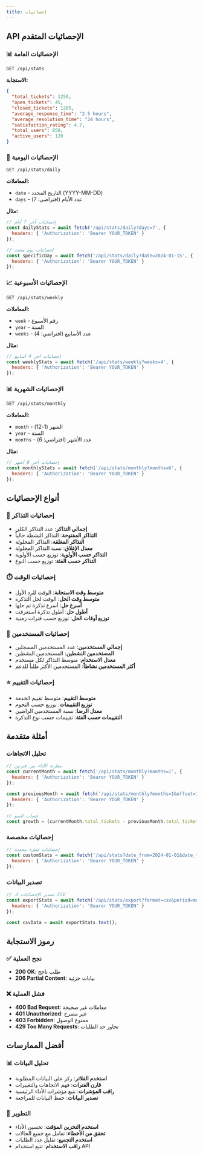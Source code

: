 ```yaml
---
title: إحصائيات
---
```


## API الإحصائيات المتقدم

### 📊 الإحصائيات العامة
```http
GET /api/stats
```

**الاستجابة:**
```json
{
  "total_tickets": 1250,
  "open_tickets": 45,
  "closed_tickets": 1205,
  "average_response_time": "2.5 hours",
  "average_resolution_time": "24 hours",
  "satisfaction_rating": 4.7,
  "total_users": 850,
  "active_users": 120
}
```

### 📅 الإحصائيات اليومية
```http
GET /api/stats/daily
```

**المعاملات:**
- `date` - التاريخ المحدد (YYYY-MM-DD)
- `days` - عدد الأيام (افتراضي: 7)

**مثال:**
```javascript
// إحصائيات آخر 7 أيام
const dailyStats = await fetch('/api/stats/daily?days=7', {
  headers: { 'Authorization': 'Bearer YOUR_TOKEN' }
});

// إحصائيات يوم محدد
const specificDay = await fetch('/api/stats/daily?date=2024-01-15', {
  headers: { 'Authorization': 'Bearer YOUR_TOKEN' }
});
```

### 📈 الإحصائيات الأسبوعية
```http
GET /api/stats/weekly
```

**المعاملات:**
- `week` - رقم الأسبوع
- `year` - السنة
- `weeks` - عدد الأسابيع (افتراضي: 4)

**مثال:**
```javascript
// إحصائيات آخر 4 أسابيع
const weeklyStats = await fetch('/api/stats/weekly?weeks=4', {
  headers: { 'Authorization': 'Bearer YOUR_TOKEN' }
});
```

### 📊 الإحصائيات الشهرية
```http
GET /api/stats/monthly
```

**المعاملات:**
- `month` - الشهر (1-12)
- `year` - السنة
- `months` - عدد الأشهر (افتراضي: 6)

**مثال:**
```javascript
// إحصائيات آخر 6 أشهر
const monthlyStats = await fetch('/api/stats/monthly?months=6', {
  headers: { 'Authorization': 'Bearer YOUR_TOKEN' }
});
```

## أنواع الإحصائيات

### 🎫 إحصائيات التذاكر
- **إجمالي التذاكر**: عدد التذاكر الكلي
- **التذاكر المفتوحة**: التذاكر النشطة حالياً
- **التذاكر المغلقة**: التذاكر المحلولة
- **معدل الإغلاق**: نسبة التذاكر المحلولة
- **التذاكر حسب الأولوية**: توزيع حسب الأولوية
- **التذاكر حسب الفئة**: توزيع حسب النوع

### ⏱️ إحصائيات الوقت
- **متوسط وقت الاستجابة**: الوقت للرد الأول
- **متوسط وقت الحل**: الوقت لحل التذكرة
- **أسرع حل**: أسرع تذكرة تم حلها
- **أطول حل**: أطول تذكرة استغرقت
- **توزيع أوقات الحل**: توزيع حسب فترات زمنية

### 👥 إحصائيات المستخدمين
- **إجمالي المستخدمين**: عدد المستخدمين المسجلين
- **المستخدمين النشطين**: المستخدمين النشطين
- **معدل الاستخدام**: متوسط التذاكر لكل مستخدم
- **أكثر المستخدمين نشاطاً**: المستخدمين الأكثر طلباً للدعم

### ⭐ إحصائيات التقييم
- **متوسط التقييم**: متوسط تقييم الخدمة
- **توزيع التقييمات**: توزيع حسب النجوم
- **معدل الرضا**: نسبة المستخدمين الراضين
- **التقييمات حسب الفئة**: تقييمات حسب نوع التذكرة

## أمثلة متقدمة

### تحليل الاتجاهات
```javascript
// مقارنة الأداء بين فترتين
const currentMonth = await fetch('/api/stats/monthly?months=1', {
  headers: { 'Authorization': 'Bearer YOUR_TOKEN' }
});

const previousMonth = await fetch('/api/stats/monthly?months=1&offset=1', {
  headers: { 'Authorization': 'Bearer YOUR_TOKEN' }
});

// حساب النمو
const growth = (currentMonth.total_tickets - previousMonth.total_tickets) / previousMonth.total_tickets * 100;
```

### إحصائيات مخصصة
```javascript
// إحصائيات لفترة محددة
const customStats = await fetch('/api/stats?date_from=2024-01-01&date_to=2024-01-31', {
  headers: { 'Authorization': 'Bearer YOUR_TOKEN' }
});
```

### تصدير البيانات
```javascript
// تصدير الإحصائيات كـ CSV
const exportStats = await fetch('/api/stats/export?format=csv&period=monthly', {
  headers: { 'Authorization': 'Bearer YOUR_TOKEN' }
});

const csvData = await exportStats.text();
```

## رموز الاستجابة

### ✅ نجح العملية
- **200 OK**: طلب ناجح
- **206 Partial Content**: بيانات جزئية

### ❌ فشل العملية
- **400 Bad Request**: معاملات غير صحيحة
- **401 Unauthorized**: غير مصرح
- **403 Forbidden**: ممنوع الوصول
- **429 Too Many Requests**: تجاوز حد الطلبات

## أفضل الممارسات

### 📊 تحليل البيانات
- **استخدم الفلاتر**: ركز على البيانات المطلوبة
- **قارن الفترات**: فهم الاتجاهات والتغييرات
- **راقب المؤشرات**: تتبع مؤشرات الأداء الرئيسية
- **تصدير البيانات**: حفظ البيانات للمراجعة

### 🔧 التطوير
- **استخدم التخزين المؤقت**: تحسين الأداء
- **تحقق من الأخطاء**: تعامل مع جميع الحالات
- **استخدم التجميع**: تقليل عدد الطلبات
- **راقب الاستخدام**: تتبع استخدام API
